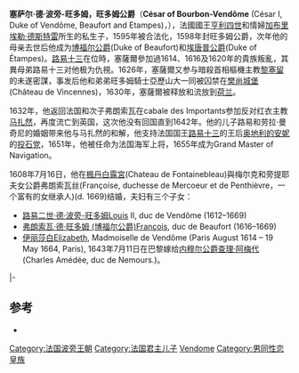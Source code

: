{{Infobox royalty
|name= 塞萨尔·德·波旁 
|image=Portrait de César de Vendôme.jpg
|caption=塞萨尔·德·旺多姆，by Moncornet
|birth_date={{birth date|1594|6|7}}
|death_date={{death date and age|1665|10|22|1594|6|7}}
|father=[[亨利四世_(法兰西)|亨利四世]]
|mother=[[加布里埃勒·德斯特雷|加布里埃勒·德斯特雷]]
|spouse=弗朗索瓦·德·洛林
|issue=旺多姆公爵[[路易二世·德·波旁-旺多姆|路易二世·德·波旁-旺多姆]]<br>博福爾公爵[[弗朗索瓦·德·旺多姆_(博福爾公爵)|弗朗索瓦·德·旺多姆]]<br>內穆爾公爵夫人伊丽莎白
}}
'''塞萨尔·德·波旁-旺多姆，旺多姆公爵'''（'''César of Bourbon-Vendôme''' (César I, Duke of Vendôme, Beaufort and Etampes)，{{bd|1594年|6月7日|1665年|10月22日|catIdx=V}}），法國國王[[亨利四世_(法兰西)|亨利四世]]和情婦[[加布里埃勒·德斯特雷|加布里埃勒·德斯特雷]]所生的私生子，1595年被合法化，1598年封旺多姆公爵，次年他的母亲去世后他成为[[博福尔公爵|博福尔公爵]](Duke of Beaufort)和[[埃唐普公爵|埃唐普公爵]](Duke of Étampes)。[[路易十三|路易十三]]在位時，塞薩爾參加過1614、1616及1620年的貴族叛亂，其異母弟路易十三对他极为仇視。1626年，塞薩爾又参与暗殺首相樞機主教[[黎塞留|黎塞留]]的未遂密謀，事发后他和弟弟旺多姆騎士亞歷山大一同被囚禁在[[樊尚城堡|樊尚城堡]](Château de Vincennes)，1630年，塞薩爾被释放和流放到[[荷兰|荷兰]]。

1632年，他返回法国和次子弗朗索瓦在cabale des Importants参加反对红衣主教[[马扎然|马扎然]]，再度流亡到英国，这次他没有回国直到1642年。他的儿子路易和劳拉·曼奇尼的婚姻带来他与马扎然的和解，他支持法国国王[[路易十三|路易十三]]的王后[[奥地利的安妮|奥地利的安妮]]的[[投石党|投石党]]，1651年，他被任命为法国海军上将，1655年成为Grand Master of Navigation。

1608年7月16日，他在[[楓丹白露宮|楓丹白露宮]](Chateau de Fontainebleau)與梅尔克和旁提耶夫女公爵弗朗索瓦丝(Françoise, duchesse de Mercoeur et de Penthièvre，一个富有的女继承人)(d. 1669)结婚，夫妇有三个子女：
* [[路易二世·德·波旁-旺多姆|路易二世·德·波旁-旺多姆]]Louis II, duc de Vendôme (1612–1669)
* [[弗朗索瓦·德·旺多姆_(博福尔公爵)|弗朗索瓦·德·旺多姆 (博福尔公爵)]]François, duc de Beaufort (1616–1669) 
* [[伊丽莎白|伊丽莎白]]Elizabeth, Madmoiselle de Vendôme (Paris August 1614 – 19 May 1664, Paris), 1643年7月11日在巴黎嫁给[[内穆尔公爵|内穆尔公爵]][[查理·阿梅代·德·萨伏伊_(内穆尔公爵)(第六)|查理·阿梅代]](Charles Amédée, duc de Nemours.)。

{{S-start}}
{{S-hou|[[波旁家族|波旁家族]]|1594年|6月7日|1665年|10月22日|[[卡佩王朝|卡佩王朝]]}}
{{S-reg|fr}}
{{s-bef|before=新爵位}}
{{s-ttl|title=[[旺多姆公爵|旺多姆公爵]]|years=1598年–1665年}}
{{s-aft|rows=2|after=長子[[路易二世·德·波旁-旺多姆|路易二世]]}}
{{s-bef|rows=2|before=[[加布里埃勒·德斯特雷|加布里埃勒·德斯特雷]]}}
{{s-ttl|title=[[埃唐普公爵|埃唐普公爵]]|years=1599年–1665年}}
|-
{{s-ttl|title=[[博福尔公爵|博福尔公爵]]|years=1599年–1665年}}
{{s-aft|after=次子[[弗朗索瓦·德·旺多姆_(博福尔公爵)|弗朗索瓦]]}}
{{end box}}

== 参考 ==
* {{1911}}  


{{Authority control}}
{{DEFAULTSORT: Cesar}}
[[Category:法国波旁王朝|Category:法国波旁王朝]]
[[Category:法国君主儿子|Category:法国君主儿子]]
[[Category:法国公爵|Vendome]]
[[Category:男同性恋皇族|Category:男同性恋皇族]]